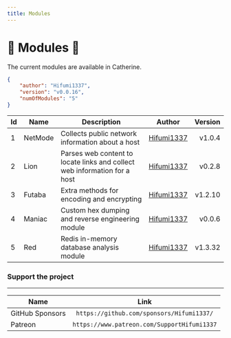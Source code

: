 ```yaml
---
title: Modules
---
```


# 🦀 Modules 🦀

The current modules are available in Catherine.

```json
{
    "author": "Hifumi1337",
    "version": "v0.0.16",
    "numOfModules": "5"
}
```

| Id  | Name    | Description                                                               | Author                                      | Version |
| --- | ------- | ------------------------------------------------------------------------- | ------------------------------------------- | ------: |
| 1   | NetMode | Collects public network information about a host                          | [Hifumi1337](https://github.com/Hifumi1337) |  v1.0.4 |
| 2   | Lion    | Parses web content to locate links and collect web information for a host | [Hifumi1337](https://github.com/Hifumi1337) |  v0.2.8 |
| 3   | Futaba  | Extra methods for encoding and encrypting                                 | [Hifumi1337](https://github.com/Hifumi1337) | v1.2.10 |
| 4   | Maniac  | Custom hex dumping and reverse engineering module                         | [Hifumi1337](https://github.com/Hifumi1337) |  v0.0.6 |
| 5   | Red     | Redis in-memory database analysis module                                  | [Hifumi1337](https://github.com/Hifumi1337) | v1.3.32 |

### Support the project

---

| Name            |                    Link                     |
| --------------- | :-----------------------------------------: |
| GitHub Sponsors |  `https://github.com/sponsors/Hifumi1337/`  |
| Patreon         | `https://www.patreon.com/SupportHifumi1337` |
